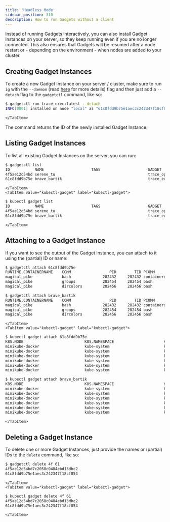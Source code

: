 ```yaml
---
title: 'Headless Mode'
sidebar_position: 310
description: How to run Gadgets without a client
---
```



Instead of running Gadgets interactively, you can also install Gadget Instances on your server, so they keep running
even if you are no longer connected. This also ensures that Gadgets will be resumed after a node restart or - depending
on the environment - when nodes are added to your cluster.

## Creating Gadget Instances

To create a new Gadget Instance on your server / cluster, make sure to run `ig` with the `--daemon` (read
[here](ig#using-ig-as-a-daemon) for more details) flag and then
just add a `--detach` flag to the `gadgetctl` command, like so:

<Tabs groupId="env">
    <TabItem value="gadgetctl" label="gadgetctl">

```bash
$ gadgetctl run trace_exec:latest --detach
INFO[0001] installed on node "local" as "61c8fdd9b75e1aec3c242347f18cf854"
```
    </TabItem>
</Tabs>

The command returns the ID of the newly installed Gadget Instance.

## Listing Gadget Instances

To list all existing Gadget Instances on the server, you can run:

<Tabs groupId="env">
    <TabItem value="gadgetctl" label="gadgetctl">

```bash
$ gadgetctl list
ID           NAME                     TAGS                     GADGET
4f5ae12c54bd serene_tu                                         trace_open:latest
61c8fdd9b75e brave_bartik                                      trace_exec:latest
```
    </TabItem>
    <TabItem value="kubectl-gadget" label="kubectl-gadget">

```bash
$ kubectl gadget list
ID           NAME                     TAGS                     GADGET
4f5ae12c54bd serene_tu                                         trace_open:latest
61c8fdd9b75e brave_bartik                                      trace_exec:latest
```
    </TabItem>
</Tabs>

## Attaching to a Gadget Instance

If you want to see the output of the Gadget Instance, you can attach to it using the (partial) ID or name:

<Tabs groupId="env">
    <TabItem value="gadgetctl" label="gadgetctl">

```bash
$ gadgetctl attach 61c8fdd9b75e
RUNTIME.CONTAINERNAME    COMM                 PID        TID PCOMM               PPID ARGS          ERR… USER          LOGINUSER    GROUP
magical_pike             bash              282432     282432 containerd-s…     282410 /bin/bash          root          uid:4294967… root
magical_pike             groups            282454     282454 bash              282453 /usr/bin/gro…      root          uid:4294967… root
magical_pike             dircolors         282456     282456 bash              282455 /usr/bin/dir…      root          uid:4294967… root

$ gadgetctl attach brave_bartik
RUNTIME.CONTAINERNAME    COMM                 PID        TID PCOMM               PPID ARGS          ERR… USER          LOGINUSER    GROUP
magical_pike             bash              282432     282432 containerd-s…     282410 /bin/bash          root          uid:4294967… root
magical_pike             groups            282454     282454 bash              282453 /usr/bin/gro…      root          uid:4294967… root
magical_pike             dircolors         282456     282456 bash              282455 /usr/bin/dir…      root          uid:4294967… root
```
    </TabItem>
    <TabItem value="kubectl-gadget" label="kubectl-gadget">

```bash
$ kubectl gadget attach 61c8fdd9b75e
K8S.NODE                           K8S.NAMESPACE                      K8S.PODNAME                       K8S.CONTAINERNAME                 COMM                    PID        TID        UID        GID  FD FNAME                               MODE              ERROR
minikube-docker                    kube-system                        kube-proxy-hr474                  kube-proxy                        kube-proxy             4653       4692          0          0  10 /dev/null                           ----------
minikube-docker                    kube-system                        kube-proxy-hr474                  kube-proxy                        kube-proxy             4653       4824          0          0   9 /dev/null                           ----------
minikube-docker                    kube-system                        kube-proxy-hr474                  kube-proxy                        iptables             102586     102586          0          0   0 /etc/ld.so.cache                    ----------        ENOENT
minikube-docker                    kube-system                        kube-proxy-hr474                  kube-proxy                        ip6tables            102587     102587          0          0   0 /etc/ld.so.cache                    ----------        ENOENT
minikube-docker                    kube-system                        kube-proxy-hr474                  kube-proxy                        iptables             102586     102586          0          0   0 /lib/aarch64-linux-gnu/tls/aarch64… ----------        ENOENT
minikube-docker                    kube-system                        kube-proxy-hr474                  kube-proxy                        ip6tables            102587     102587          0          0   0 /lib/aarch64-linux-gnu/tls/aarch64… ----------        ENOENT

$ kubectl gadget attach brave_bartik
K8S.NODE                           K8S.NAMESPACE                      K8S.PODNAME                       K8S.CONTAINERNAME                 COMM                    PID        TID        UID        GID  FD FNAME                               MODE              ERROR
minikube-docker                    kube-system                        kube-proxy-hr474                  kube-proxy                        kube-proxy             4653       4692          0          0  10 /dev/null                           ----------
minikube-docker                    kube-system                        kube-proxy-hr474                  kube-proxy                        kube-proxy             4653       4824          0          0   9 /dev/null                           ----------
minikube-docker                    kube-system                        kube-proxy-hr474                  kube-proxy                        iptables             102586     102586          0          0   0 /etc/ld.so.cache                    ----------        ENOENT
minikube-docker                    kube-system                        kube-proxy-hr474                  kube-proxy                        ip6tables            102587     102587          0          0   0 /etc/ld.so.cache                    ----------        ENOENT
minikube-docker                    kube-system                        kube-proxy-hr474                  kube-proxy                        iptables             102586     102586          0          0   0 /lib/aarch64-linux-gnu/tls/aarch64… ----------        ENOENT
minikube-docker                    kube-system                        kube-proxy-hr474                  kube-proxy                        ip6tables            102587     102587          0          0   0 /lib/aarch64-linux-gnu/tls/aarch64… ----------        ENOENT
```
    </TabItem>
</Tabs>

## Deleting a Gadget Instance

To delete one or more Gadget Instances, just provide the names or (partial) IDs to the `delete` command, like so:

<Tabs groupId="env">
    <TabItem value="gadgetctl" label="gadgetctl">

```bash
$ gadgetctl delete 4f 61
4f5ae12c54bd7c2058c0484ebd13dbc2
61c8fdd9b75e1aec3c242347f18cf854
```
    </TabItem>
    <TabItem value="kubectl-gadget" label="kubectl-gadget">

```bash
$ kubectl gadget delete 4f 61
4f5ae12c54bd7c2058c0484ebd13dbc2
61c8fdd9b75e1aec3c242347f18cf854
```
    </TabItem>
</Tabs>

